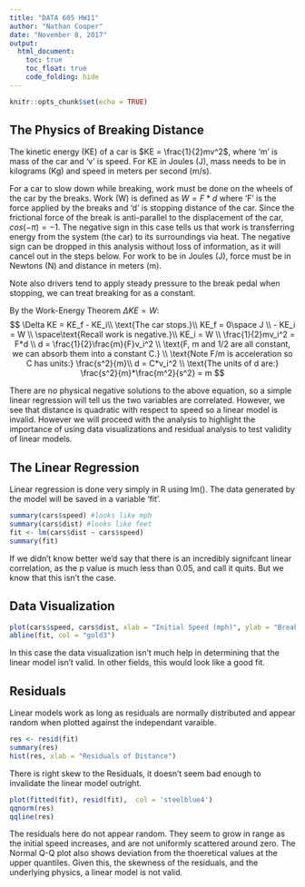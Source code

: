 ---
title: "DATA 605 HW11"
author: "Nathan Cooper"
date: "November 8, 2017"
output: 
  html_document:
    toc: true
    toc_float: true
    code_folding: hide
---

```{r setup, include=FALSE}
knitr::opts_chunk$set(echo = TRUE)
```

## The Physics of Breaking Distance

The kinetic energy (KE) of a car is $KE = \frac{1}{2}mv^2$, where 'm' is mass of the car and 'v' is speed. For KE in Joules (J), mass needs to be in kilograms (Kg) and speed in meters per second (m/s).

For a car to slow down while breaking, work must be done on the wheels of the car by the breaks. Work (W) is defined as $W = F*d$ where 'F' is the force applied by the breaks and 'd' is stopping distance of the car. Since the frictional force of the break is anti-parallel to the displacement of the car, $cos(-\pi) = -1$. The negative sign in this case tells us that work is transferring energy from the system (the car) to its surroundings via heat. The negative sign can be dropped in this analysis without loss of information, as it will cancel out in the steps below. For work to be in Joules (J), force must be in Newtons (N) and distance in meters (m).

Note also drivers tend to apply steady pressure to the break pedal when stopping, we can treat breaking for as a constant.

By the Work-Energy Theorem $\Delta KE = W$:
$$
\Delta KE = KE_f - KE_i\\
 \text{The car stops.}\\
KE_f = 0\space J  \\
- KE_i = W  \\
\space\text{Recall work is negative.}\\
KE_i = W \\
\frac{1}{2}mv_i^2 = F*d \\
d = \frac{1}{2}\frac{m}{F}v_i^2 \\
\text{F, m and 1/2 are all constant, we can absorb them into a constant C.} \\
\text{Note F/m is acceleration so C has units:} \frac{s^2}{m}\\
d = C*v_i^2 \\
\text{The units of d are:} \frac{s^2}{m}*\frac{m^2}{s^2} = m
$$

There are no physical negative solutions to the above equation, so a simple linear regression will tell us the two variables are correlated. However, we see that distance is quadratic with respect to speed so a linear model is invalid. However we will proceed with the analysis to highlight the importance of using data visualizations and residual analysis to test validity of linear models. 

## The Linear Regression

Linear regression is done very simply in R using lm(). The data generated by the model will be saved in a variable 'fit'.

```{r cars-mdl, eval=TRUE}
summary(cars$speed) #looks like mph
summary(cars$dist) #looks like feet 
fit <- lm(cars$dist ~ cars$speed)
summary(fit)
```

If we didn't know better we'd say that there is an incredibly signifcant linear correlation, as the p value is much less than 0.05, and call it quits.  But we know that this isn't the case.

## Data Visualization

```{r d_v, eval=TRUE}
plot(cars$speed, cars$dist, xlab = "Initial Speed (mph)", ylab = "Breaking Distance (ft)", col=' darkviolet')
abline(fit, col = "gold3")
```

In this case the data visualization isn't much help in determining that the linear model isn't valid. In other fields, this would look like a good fit.

## Residuals

Linear models work as long as residuals are normally distributed and appear random when plotted against the independant varaible.

```{r res, eval=TRUE}
res <- resid(fit)
summary(res)
hist(res, xlab = "Residuals of Distance")
```

There is right skew to the Residuals, it doesn't seem bad enough to invalidate the linear model outright.

```{r res-plot}
plot(fitted(fit), resid(fit),  col = 'steelblue4')
qqnorm(res)
qqline(res)
```

The residuals here do not appear random. They seem to grow in range as the initial speed increases, and are not uniformly scattered around zero. The Normal Q-Q plot also shows deviation from the thoeretical values at the upper quantiles. Given this, the skewness of the residuals, and the underlying physics, a linear model is not valid.

